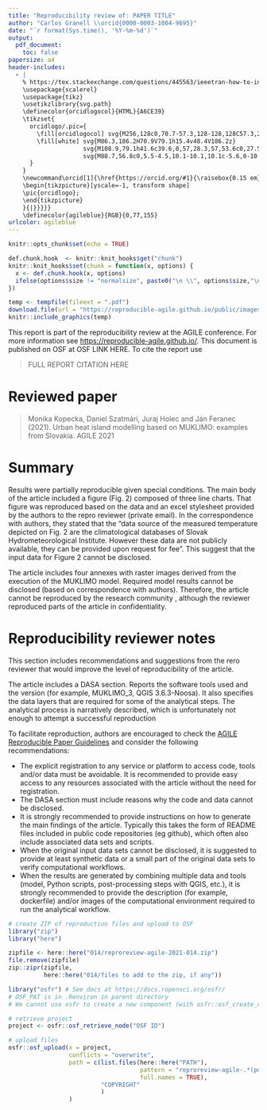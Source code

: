 ```yaml
---
title: "Reproducibility review of: PAPER TITLE"
author: "Carlos Granell \\orcid{0000-0003-1004-9695}"
date: "`r format(Sys.time(), '%Y-%m-%d')`"
output:
  pdf_document:
    toc: false
papersize: a4
header-includes:
  - |
    % https://tex.stackexchange.com/questions/445563/ieeetran-how-to-include-orcid-in-tex-pdf-with-pdflatex/445583 (works with pdflatex)
    \usepackage{scalerel}
    \usepackage{tikz}
    \usetikzlibrary{svg.path}
    \definecolor{orcidlogocol}{HTML}{A6CE39}
    \tikzset{
      orcidlogo/.pic={
        \fill[orcidlogocol] svg{M256,128c0,70.7-57.3,128-128,128C57.3,256,0,198.7,0,128C0,57.3,57.3,0,128,0C198.7,0,256,57.3,256,128z};
        \fill[white] svg{M86.3,186.2H70.9V79.1h15.4v48.4V186.2z}
                     svg{M108.9,79.1h41.6c39.6,0,57,28.3,57,53.6c0,27.5-21.5,53.6-56.8,53.6h-41.8V79.1z     M124.3,172.4h24.5c34.9,0,42.9-26.5,42.9-39.7c0-21.5-13.7-39.7-43.7-39.7h-23.7V172.4z}
                     svg{M88.7,56.8c0,5.5-4.5,10.1-10.1,10.1c-5.6,0-10.1-4.6-10.1-10.1c0-5.6,4.5-10.1,10.1-10.1C84.2,46.7,88.7,51.3,88.7,56.8z};
      }
    }
    \newcommand\orcid[1]{\href{https://orcid.org/#1}{\raisebox{0.15 em}{\mbox{\scalerel*{
    \begin{tikzpicture}[yscale=-1, transform shape]
    \pic{orcidlogo};
    \end{tikzpicture}
    }{|}}}}}
    \definecolor{agileblue}{RGB}{0,77,155}
urlcolor: agileblue
---
```


```r
knitr::opts_chunk$set(echo = TRUE)

def.chunk.hook  <- knitr::knit_hooks$get("chunk")
knitr::knit_hooks$set(chunk = function(x, options) {
  x <- def.chunk.hook(x, options)
  ifelse(options$size != "normalsize", paste0("\n \\", options$size,"\n\n", x, "\n\n \\normalsize"), x)
})
```

```r
temp <- tempfile(fileext = ".pdf")
download.file(url = "https://reproducible-agile.github.io/public/images/reproducible-AGILE-logo-square.pdf", destfile = temp)
knitr::include_graphics(temp)
```

This report is part of the reproducibility review at the AGILE conference.
For more information see [https://reproducible-agile.github.io/](https://reproducible-agile.github.io/).
This document is published on OSF at OSF LINK HERE.
To cite the report use

> FULL REPORT CITATION HERE

# Reviewed paper

> Monika Kopecka, Daniel Szatmári, Juraj Holec and Ján Feranec (2021). Urban heat island modelling based on MUKLIMO: examples from Slovakia. AGILE 2021

# Summary

Results were partially reproducible given special conditions. The main body of the article included a figure (Fig. 2) composed of three line charts. That figure was reproduced based on the data and an excel stylesheet provided by the authors to the repro reviewer (private  email). In the correspondence with authors, they stated that the "data source of the measured temperature depicted on Fig. 2 are the climatological databases of Slovak Hydrometeorological Institute. However these data are not publicly available, they can be provided upon request for fee". This suggest that the input data for Figure 2 cannot be disclosed.   

The article includes four annexes with raster images derived from the execution of the MUKLIMO model. Required model results cannot be disclosed (based on correspondence with authors). Therefore, the article cannot be reproduced by the research community , although the reviewer reproduced parts of the article in confidentiality.

\clearpage

# Reproducibility reviewer notes

This section includes recommendations and suggestions from the rero reviewer that would improve the level of reproducibility of the article.

The article includes a DASA section. Reports the software tools used and the version (for example, MUKLIMO_3, QGIS 3.6.3-Noosa). It also specifies the data layers that are required for some of the analytical steps. The analytical process is narratively described, which is unfortunately not enough to attempt a successful reproduction

To facilitate reproduction, authors are encouraged to check the [AGILE Reproducible Paper Guidelines](https://doi.org/10.17605/OSF.IO/CB7Z8) and consider the following recommendations:

- The explicit registration to any service or platform to access code, tools and/or data must be avoidable. It is recommended to provide easy access to any resources associated with the article without the need for registration.
- The DASA section must include reasons why the code and data cannot be disclosed.
- It is strongly recommended to provide instructions on how to generate the main findings of the article. Typically this takes the form of README files included in public code repositories (eg github), which often also include associated data sets and scripts.
- When the original input data sets cannot be disclosed, it is suggested to provide at least synthetic data or a small part of the original data sets to verify computational workflows.
- When the results are generated by combining multiple data and tools (model, Python scripts, post-processing steps with QGIS, etc.), it is strongly recommended to provide the description (for example, dockerfile) and/or images of the computational environment  required to run the analytical workflow.


```r
# create ZIP of reproduction files and upload to OSF
library("zip")
library("here")

zipfile <- here::here("014/reproreview-agile-2021-014.zip")
file.remove(zipfile)
zip::zipr(zipfile,
          here::here("014/files to add to the zip, if any"))

library("osfr") # See docs at https://docs.ropensci.org/osfr/
# OSF_PAT is in .Renviron in parent directory
# We cannot use osfr to create a new component (with osfr::osf_create_component(x = osfr::osf_retrieve_node("6k5fh"), ...) because that will set the storage location to outside Europe.

# retrieve project
project <- osfr::osf_retrieve_node("OSF ID")

# upload files
osfr::osf_upload(x = project,
                 conflicts = "overwrite",
                 path = c(list.files(here::here("PATH"),
                                     pattern = "reproreview-agile-.*(pdf$|Rmd$|zip$)",
                                     full.names = TRUE),
                          "COPYRIGHT"
                          )
                 )
```